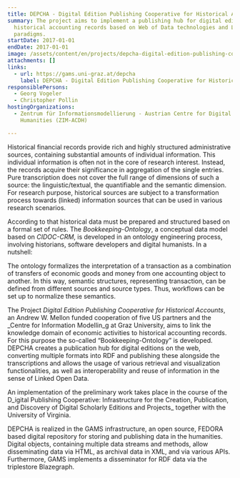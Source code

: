 ```yaml
---
title: DEPCHA - Digital Edition Publishing Cooperative for Historical Accounts
summary: The project aims to implement a publishing hub for digital editions of
  historical accounting records based on Web of Data technologies and LOD
  paradigms.
startDate: 2017-01-01
endDate: 2017-01-01
image: /assets/content/en/projects/depcha-digital-edition-publishing-cooperative-historical-accounts/depcha_image2.png
attachments: []
links:
  - url: https://gams.uni-graz.at/depcha
    label: DEPCHA - Digital Edition Publishing Cooperative for Historical Accounts
responsiblePersons:
  - Georg Vogeler
  - Christopher Pollin
hostingOrganizations:
  - Zentrum für Informationsmodellierung - Austrian Centre for Digital
    Humanities (ZIM-ACDH)

---
```

Historical financial records provide rich and highly structured administrative sources, containing substantial amounts of individual information. This individual information is often not in the core of research interest. Instead, the records acquire their significance in aggregation of the single entries. Pure transcription does not cover the full range of dimensions of such a source: the linguistic/textual, the quantifiable and the semantic dimension. For research purpose, historical sources are subject to a transformation process towards (linked) information sources that can be used in various research scenarios.

According to that historical data must be prepared and structured based on a formal set of rules. The _Bookkeeping-Ontology_, a conceptual data model based on _CIDOC-CRM_, is developed in an ontology engineering process, involving historians, software developers and digital humanists. In a nutshell:

The ontology formalizes the interpretation of a transaction as a combination of transfers of economic goods and money from one accounting object to another. In this way, semantic structures, representing transaction, can be defined from different sources and source types. Thus, workflows can be set up to normalize these semantics.

The Project _Digital Edition Publishing Cooperative for Historical Accounts_, an Andrew W. Mellon funded cooperation of five US partners and the _Centre for Information Modellin_g at Graz University, aims to link the knowledge domain of economic activities to historical accounting records. For this purpose the so-called “Bookkeeping-Ontology” is developed. DEPCHA creates a publication hub for digital editions on the web, converting multiple formats into RDF and publishing these alongside the transcriptions and allows the usage of various retrieval and visualization functionalities, as well as interoperability and reuse of information in the sense of Linked Open Data.

An implementation of the preliminary work takes place in the course of the D_igital Publishing Cooperative: Infrastructure for the Creation, Publication, and Discovery of Digital Scholarly Editions and Projects_ together with the University of Virginia.

DEPCHA is realized in the GAMS infrastructure, an open source, FEDORA based digital repository for storing and publishing data in the humanities. Digital objects, containing multiple data streams and methods, allow disseminating data via HTML, as archival data in XML, and via various APIs. Furthermore, GAMS implements a disseminator for RDF data via the triplestore Blazegraph.